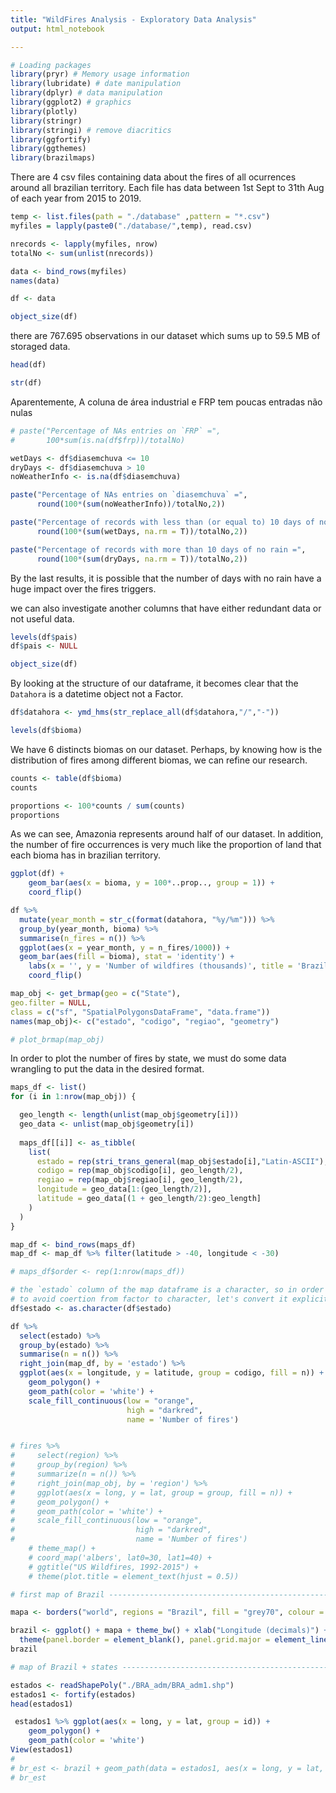 ```yaml
---
title: "WildFires Analysis - Exploratory Data Analysis"
output: html_notebook

---
```


```r
# Loading packages
library(pryr) # Memory usage information
library(lubridate) # date manipulation
library(dplyr) # data manipulation 
library(ggplot2) # graphics
library(plotly)
library(stringr)
library(stringi) # remove diacritics
library(ggfortify)
library(ggthemes)
library(brazilmaps)
```


There are 4 csv files containing data about the fires of all ocurrences around all brazilian territory. Each file has data between 1st Sept to 31th Aug of each year from 2015 to 2019.

```r
temp <- list.files(path = "./database" ,pattern = "*.csv")
myfiles = lapply(paste0("./database/",temp), read.csv)

nrecords <- lapply(myfiles, nrow)
totalNo <- sum(unlist(nrecords))

data <- bind_rows(myfiles)
names(data)

df <- data

object_size(df)
```

there are 767.695 observations in our dataset which sums up to 59.5 MB of storaged data.

```r
head(df)
```

```r
str(df)
```

Aparentemente, A coluna de área industrial e FRP tem poucas entradas não nulas

```r
# paste("Percentage of NAs entries on `FRP` =",
#       100*sum(is.na(df$frp))/totalNo)

wetDays <- df$diasemchuva <= 10
dryDays <- df$diasemchuva > 10
noWeatherInfo <- is.na(df$diasemchuva)

paste("Percentage of NAs entries on `diasemchuva` =",
      round(100*(sum(noWeatherInfo))/totalNo,2))

paste("Percentage of records with less than (or equal to) 10 days of no rain =",
      round(100*(sum(wetDays, na.rm = T))/totalNo,2))

paste("Percentage of records with more than 10 days of no rain =",
      round(100*(sum(dryDays, na.rm = T))/totalNo,2))
```

By the last results, it is possible that the number of days with no rain have a huge impact over the fires triggers.

we can also investigate another columns that have either redundant data or not useful data.

```r
levels(df$pais)
df$pais <- NULL

object_size(df)
```

By looking at the structure of our dataframe, it becomes clear that the `Datahora` is a datetime object not a Factor.

```r
df$datahora <- ymd_hms(str_replace_all(df$datahora,"/","-"))

levels(df$bioma)
```

We have 6 distincts biomas on our dataset. Perhaps, by knowing how is the distribution of fires among different biomas, we can refine our research.

```r
counts <- table(df$bioma)
counts

proportions <- 100*counts / sum(counts)
proportions
```

As we can see, Amazonia represents around half of our dataset. In addition, the number of fire occurrences is very much like the proportion of land that each bioma has in brazilian territory.

```r
ggplot(df) + 
    geom_bar(aes(x = bioma, y = 100*..prop.., group = 1)) +
    coord_flip()
```


```r

df %>% 
  mutate(year_month = str_c(format(datahora, "%y/%m"))) %>% 
  group_by(year_month, bioma) %>% 
  summarise(n_fires = n()) %>% 
  ggplot(aes(x = year_month, y = n_fires/1000)) +
  geom_bar(aes(fill = bioma), stat = 'identity') + 
    labs(x = '', y = 'Number of wildfires (thousands)', title = 'Brazilian Wildfires by Year') +
    coord_flip()

```

```r
map_obj <- get_brmap(geo = c("State"),
geo.filter = NULL,
class = c("sf", "SpatialPolygonsDataFrame", "data.frame"))
names(map_obj)<- c("estado", "codigo", "regiao", "geometry")

# plot_brmap(map_obj)
```

In order to plot the number of fires by state, we must do some data wrangling to put the data in the desired format.


```r
maps_df <- list()
for (i in 1:nrow(map_obj)) {

  geo_length <- length(unlist(map_obj$geometry[i]))
  geo_data <- unlist(map_obj$geometry[i])
  
  maps_df[[i]] <- as_tibble(
    list(
      estado = rep(stri_trans_general(map_obj$estado[i],"Latin-ASCII"), geo_length/2),
      codigo = rep(map_obj$codigo[i], geo_length/2),
      regiao = rep(map_obj$regiao[i], geo_length/2),
      longitude = geo_data[1:(geo_length/2)],
      latitude = geo_data[(1 + geo_length/2):geo_length]
    )
  )
}

map_df <- bind_rows(maps_df)
map_df <- map_df %>% filter(latitude > -40, longitude < -30)

# maps_df$order <- rep(1:nrow(maps_df))

```


```r
# the `estado` column of the map dataframe is a character, so in order
# to avoid coertion from factor to character, let's convert it explicitly
df$estado <- as.character(df$estado)
```


```r

df %>% 
  select(estado) %>% 
  group_by(estado) %>% 
  summarise(n = n()) %>% 
  right_join(map_df, by = 'estado') %>% 
  ggplot(aes(x = longitude, y = latitude, group = codigo, fill = n)) + 
    geom_polygon() + 
    geom_path(color = 'white') + 
    scale_fill_continuous(low = "orange", 
                          high = "darkred",
                          name = 'Number of fires') 


# fires %>% 
#     select(region) %>%
#     group_by(region) %>%
#     summarize(n = n()) %>%
#     right_join(map_obj, by = 'region') %>%
#     ggplot(aes(x = long, y = lat, group = group, fill = n)) + 
#     geom_polygon() + 
#     geom_path(color = 'white') + 
#     scale_fill_continuous(low = "orange", 
#                           high = "darkred",
#                           name = 'Number of fires')
    # theme_map() +
    # coord_map('albers', lat0=30, lat1=40) +
    # ggtitle("US Wildfires, 1992-2015") +
    # theme(plot.title = element_text(hjust = 0.5))
```





```r
# first map of Brazil -----------------------------------------------------

mapa <- borders("world", regions = "Brazil", fill = "grey70", colour = "black")

brazil <- ggplot() + mapa + theme_bw() + xlab("Longitude (decimals)") + ylab("Latitude (decimals)") + 
  theme(panel.border = element_blank(), panel.grid.major = element_line(colour = "grey80"), panel.grid.minor = element_blank())
brazil
```


```r
# map of Brazil + states --------------------------------------------------

estados <- readShapePoly("./BRA_adm/BRA_adm1.shp")
estados1 <- fortify(estados)
head(estados1)

 estados1 %>% ggplot(aes(x = long, y = lat, group = id)) + 
    geom_polygon() + 
    geom_path(color = 'white') 
View(estados1)
# 
# br_est <- brazil + geom_path(data = estados1, aes(x = long, y = lat, group = group), colour = "black")
# br_est
```















